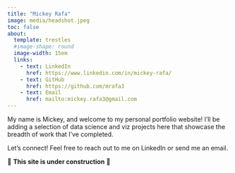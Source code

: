 ```yaml
---
title: "Mickey Rafa"
image: media/headshot.jpeg
toc: false
about: 
  template: trestles
  #image-shape: round
  image-width: 15em
  links:
    - text: LinkedIn
      href: https://www.linkedin.com/in/mickey-rafa/
    - text: GitHub
      href: https://github.com/mrafa3
    - text: Email
      href: mailto:mickey.rafa3@gmail.com
---
```


My name is Mickey, and welcome to my personal portfolio website! I'll be adding a selection of data science and viz projects here that showcase the breadth of work that I've completed.

Let's connect! Feel free to reach out to me on LinkedIn or send me an email.

🚧 **This site is under construction** 🚧
